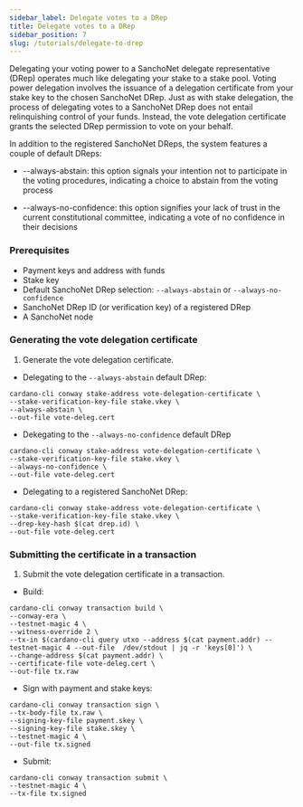 ```yaml
---
sidebar_label: Delegate votes to a DRep
title: Delegate votes to a DRep
sidebar_position: 7
slug: /tutorials/delegate-to-drep
---
```


Delegating your voting power to a SanchoNet delegate representative (DRep) operates much like delegating your stake to a stake pool. Voting power delegation involves the issuance of a delegation certificate from your stake key to the chosen SanchoNet DRep. Just as with stake delegation, the process of delegating votes to a SanchoNet DRep does not entail relinquishing control of your funds. Instead, the vote delegation certificate grants the selected DRep permission to vote on your behalf.

In addition to the registered SanchoNet DReps, the system features a couple of default DReps:

* --always-abstain: this option signals your intention not to participate in the voting procedures, indicating a choice to abstain from the voting process

* --always-no-confidence: this option signifies your lack of trust in the current constitutional committee, indicating a vote of no confidence in their decisions

### Prerequisites

* Payment keys and address with funds
* Stake key
* Default SanchoNet DRep selection: `--always-abstain` or `--always-no-confidence`
* SanchoNet DRep ID (or verification key) of a registered DRep
* A SanchoNet node

### Generating the vote delegation certificate

1. Generate the vote delegation certificate.

* Delegating to the `--always-abstain` default DRep:

```
cardano-cli conway stake-address vote-delegation-certificate \
--stake-verification-key-file stake.vkey \
--always-abstain \
--out-file vote-deleg.cert
```

* Dekegating to the `--always-no-confidence` default DRep 
```
cardano-cli conway stake-address vote-delegation-certificate \
--stake-verification-key-file stake.vkey \
--always-no-confidence \
--out-file vote-deleg.cert
```

* Delegating to a registered SanchoNet DRep:

```
cardano-cli conway stake-address vote-delegation-certificate \
--stake-verification-key-file stake.vkey \
--drep-key-hash $(cat drep.id) \
--out-file vote-deleg.cert
```

### Submitting the certificate in a transaction

1. Submit the vote delegation certificate in a transaction.

* Build:

```
cardano-cli conway transaction build \
--conway-era \
--testnet-magic 4 \
--witness-override 2 \
--tx-in $(cardano-cli query utxo --address $(cat payment.addr) --testnet-magic 4 --out-file  /dev/stdout | jq -r 'keys[0]') \
--change-address $(cat payment.addr) \
--certificate-file vote-deleg.cert \
--out-file tx.raw
```

* Sign with payment and stake keys:

```
cardano-cli conway transaction sign \
--tx-body-file tx.raw \
--signing-key-file payment.skey \
--signing-key-file stake.skey \
--testnet-magic 4 \
--out-file tx.signed
```

* Submit:

```
cardano-cli conway transaction submit \
--testnet-magic 4 \
--tx-file tx.signed
```
